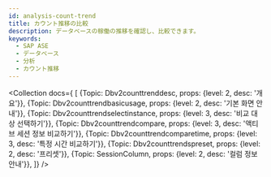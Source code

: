 ```yaml
---
id: analysis-count-trend
title: カウント推移の比較
description: データベースの稼働の推移を確認し、比較できます。
keywords:
  - SAP ASE
  - データベース
  - 分析
  - カウント推移
---
```



<Collection docs={
  [
    {Topic: Dbv2counttrenddesc, props: {level: 2, desc: '개요'}},
    {Topic: Dbv2counttrendbasicusage, props: {level: 2, desc: '기본 화면 안내'}},
    {Topic: Dbv2counttrendselectinstance, props: {level: 3, desc: '비교 대상 선택하기'}},
    {Topic: Dbv2counttrendcompare, props: {level: 3, desc: '액티브 세션 정보 비교하기'}},
    {Topic: Dbv2counttrendcomparetime, props: {level: 3, desc: '특정 시간 비교하기'}},
    {Topic: Dbv2counttrendspreset, props: {level: 2, desc: '프리셋'}},
    {Topic: SessionColumn, props: {level: 2, desc: '컬럼 정보 안내'}},
  ]}
/>
